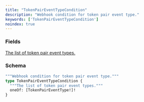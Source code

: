 ```yaml
---
title: "TokenPairEventTypeCondition"
description: "Webhook condition for token pair event type."
keywords: ['TokenPairEventTypeCondition']
noindex: true
---
```


### Fields

<a href="/api-reference/types/tokenpaireventtype">
  <ResponseField name="oneOf" type="[TokenPairEventType!]!" required>
    The list of token pair event types.
  </ResponseField>
</a>

### Schema


```graphql 
"""Webhook condition for token pair event type."""
type TokenPairEventTypeCondition {
  """The list of token pair event types."""
  oneOf: [TokenPairEventType!]!
}
```
